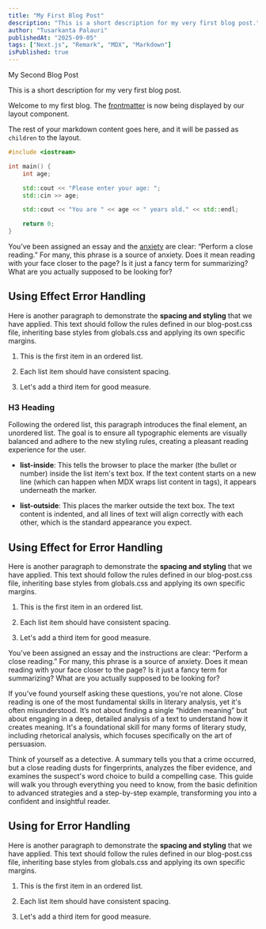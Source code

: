 ```yaml
---
title: "My First Blog Post"
description: "This is a short description for my very first blog post."
author: "Tusarkanta Palauri"
publishedAt: "2025-09-05"
tags: ["Next.js", "Remark", "MDX", "Markdown"]
isPublished: true
---
```


My Second Blog Post

This is a short description for my very first blog post.


Welcome to my first blog. The [frontmatter](/about) is now being displayed by our layout component.

The rest of your markdown content goes here, and it will be passed as `children` to the layout.

```cpp title="age_checker.cpp" showLineNumbers {6-7}
#include <iostream>

int main() {
    int age;

    std::cout << "Please enter your age: ";
    std::cin >> age;

    std::cout << "You are " << age << " years old." << std::endl;

    return 0;
}
```

You’ve been assigned an essay and the [anxiety](https://google.com) are clear: “Perform a close reading.” For many, this phrase is a source of anxiety. Does it mean reading with your face closer to the page? Is it just a fancy term for summarizing? What are you actually supposed to be looking for?

<BlogImage
  src="/images/blog/airpods.jpeg"
  alt="A pair of Apple AirPods Pro on a clean background"
  width={400}
  height={100}
/>

## Using Effect Error Handling

Here is another paragraph to demonstrate the **spacing and styling** that we have applied. This text should follow the rules defined in our blog-post.css file, inheriting base styles from globals.css and applying its own specific margins.

1. This is the first item in an ordered list.

2. Each list item should have consistent spacing.

3. Let's add a third item for good measure.

### H3 Heading

Following the ordered list, this paragraph introduces the final element, an unordered list. The goal is to ensure all typographic elements are visually balanced and adhere to the new styling rules, creating a pleasant reading experience for the user.

- **list-inside**: This tells the browser to place the marker (the bullet or number) inside the list item's text box. If the text content starts on a new line (which can happen when MDX wraps list content in tags), it appears underneath the marker.

- **list-outside**: This places the marker outside the text box. The text content is indented, and all lines of text will align correctly with each other, which is the standard appearance you expect.

## Using Effect for Error Handling

Here is another paragraph to demonstrate the **spacing and styling** that we have applied. This text should follow the rules defined in our blog-post.css file, inheriting base styles from globals.css and applying its own specific margins.

1. This is the first item in an ordered list.

2. Each list item should have consistent spacing.

3. Let's add a third item for good measure.

You’ve been assigned an essay and the instructions are clear: “Perform a close reading.” For many, this phrase is a source of anxiety. Does it mean reading with your face closer to the page? Is it just a fancy term for summarizing? What are you actually supposed to be looking for?

If you've found yourself asking these questions, you're not alone. Close reading is one of the most fundamental skills in literary analysis, yet it's often misunderstood. It’s not about finding a single “hidden meaning” but about engaging in a deep, detailed analysis of a text to understand how it creates meaning. It's a foundational skill for many forms of literary study, including rhetorical analysis, which focuses specifically on the art of persuasion.

Think of yourself as a detective. A summary tells you that a crime occurred, but a close reading dusts for fingerprints, analyzes the fiber evidence, and examines the suspect's word choice to build a compelling case. This guide will walk you through everything you need to know, from the basic definition to advanced strategies and a step-by-step example, transforming you into a confident and insightful reader.

## Using for Error Handling

Here is another paragraph to demonstrate the **spacing and styling** that we have applied. This text should follow the rules defined in our blog-post.css file, inheriting base styles from globals.css and applying its own specific margins.

1. This is the first item in an ordered list.

2. Each list item should have consistent spacing.

3. Let's add a third item for good measure.
